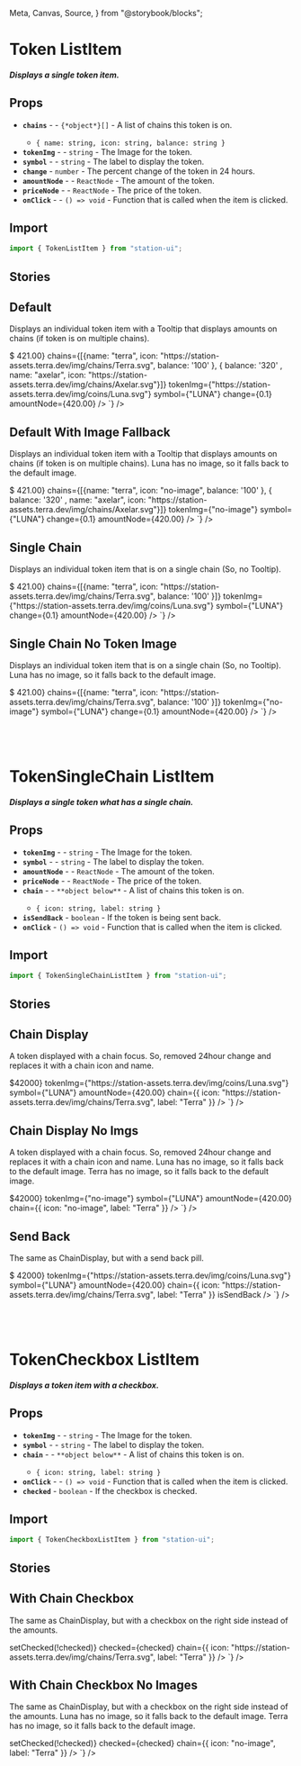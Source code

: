   Meta,
  Canvas,
  Source,
} from "@storybook/blocks";

<Meta title="Components/List Items/Token" />

# Token ListItem

##### Displays a single token item.

## Props
- **`chains`** - <RequiredText /> - `{*object*}[]` - A list of chains this token is on.
  - `{ name: string, icon: string, balance: string }`
- **`tokenImg`** - <RequiredText /> - `string` - The Image for the token.
- **`symbol`** - <RequiredText /> - `string` - The label to display the token.
- **`change`** - `number` - The percent change of the token in 24 hours.
- **`amountNode`** - <RequiredText /> - `ReactNode` - The amount of the token.
- **`priceNode`** - <RequiredText /> - `ReactNode` - The price of the token.
- **`onClick`** - <RequiredText /> - `() => void` - Function that is called when the item is clicked.

## Import
```jsx
import { TokenListItem } from "station-ui";
```

## Stories

## Default
Displays an individual token item with a Tooltip that displays amounts on chains (if token is on multiple chains).
<div className="story_with_source_below">
  <Canvas of={TokenListItemStories.Default} />
  <Source code={`
    <TokenListItem
  priceNode={<span>$ 421.00</span>}
  chains={[{name: "terra",  icon: "https://station-assets.terra.dev/img/chains/Terra.svg", balance: '100' }, { balance: '320' , name: "axelar", icon: "https://station-assets.terra.dev/img/chains/Axelar.svg"}]}
  tokenImg={"https://station-assets.terra.dev/img/coins/Luna.svg"}
  symbol={"LUNA"}
  change={0.1}
  amountNode={<span>420.00</span>}
/>
  `} />
</div>

## Default With Image Fallback
Displays an individual token item with a Tooltip that displays amounts on chains (if token is on multiple chains).
Luna has no image, so it falls back to the default image.
<div className="story_with_source_below">
  <Canvas of={TokenListItemStories.DefaultWithImageFallbacks} />
  <Source code={`
    <TokenListItem
  priceNode={<span>$ 421.00</span>}
  chains={[{name: "terra",  icon: "no-image", balance: '100' }, { balance: '320' , name: "axelar", icon: "https://station-assets.terra.dev/img/chains/Axelar.svg"}]}
  tokenImg={"no-image"}
  symbol={"LUNA"}
  change={0.1}
  amountNode={<span>420.00</span>}
/>
  `} />
</div>

## Single Chain
Displays an individual token item that is on a single chain (So, no Tooltip).
<div className="story_with_source_below">
  <Canvas of={TokenListItemStories.DefaultSingleChain} />
  <Source code={`
    <TokenListItem
  priceNode={<span>$ 421.00</span>}
  chains={[{name: "terra",  icon: "https://station-assets.terra.dev/img/chains/Terra.svg", balance: '100' }]}
  tokenImg={"https://station-assets.terra.dev/img/coins/Luna.svg"}
  symbol={"LUNA"}
  change={0.1}
  amountNode={<span>420.00</span>}
/>
  `} />
</div>

## Single Chain No Token Image
Displays an individual token item that is on a single chain (So, no Tooltip).
Luna has no image, so it falls back to the default image.
<div className="story_with_source_below">
  <Canvas of={TokenListItemStories.SingleChainNoTokenImg} />
  <Source code={`
    <TokenListItem
  priceNode={<span>$ 421.00</span>}
  chains={[{name: "terra",  icon: "https://station-assets.terra.dev/img/chains/Terra.svg", balance: '100' }]}
  tokenImg={"no-image"}
  symbol={"LUNA"}
  change={0.1}
  amountNode={<span>420.00</span>}
/>
  `} />
</div>

<br />
<br />
<br />

# TokenSingleChain ListItem

##### Displays a single token what has a single chain.

## Props
- **`tokenImg`** - <RequiredText /> - `string` - The Image for the token.
- **`symbol`** - <RequiredText /> - `string` - The label to display the token.
- **`amountNode`** - <RequiredText /> - `ReactNode` - The amount of the token.
- **`priceNode`** - <RequiredText /> - `ReactNode` - The price of the token.
- **`chain`** - <RequiredText /> - `**object below**` - A list of chains this token is on.
  - `{ icon: string, label: string }`
- **`isSendBack`** - `boolean` - If the token is being sent back.
- **`onClick`** - `() => void` - Function that is called when the item is clicked.

## Import
```jsx
import { TokenSingleChainListItem } from "station-ui";
```

## Stories

## Chain Display
A token displayed with a chain focus. So, removed 24hour change and replaces it with a chain icon and name.
<div className="story_with_source_below">
  <Canvas of={TokenListItemStories.ChainDisplay} />
  <Source code={`
    <TokenSingleChainListItem
  priceNode={<span>$42000</span>}
  tokenImg={"https://station-assets.terra.dev/img/coins/Luna.svg"}
  symbol={"LUNA"}
  amountNode={<span>420.00</span>}
  chain={{ icon: "https://station-assets.terra.dev/img/chains/Terra.svg", label: "Terra" }}
/>
  `} />
</div>

## Chain Display No Imgs
A token displayed with a chain focus. So, removed 24hour change and replaces it with a chain icon and name.
Luna has no image, so it falls back to the default image.
Terra has no image, so it falls back to the default image.
<div className="story_with_source_below">
  <Canvas of={TokenListItemStories.ChainDisplayNoImgs} />
  <Source code={`
    <TokenSingleChainListItem
  priceNode={<span>$42000</span>}
  tokenImg={"no-image"}
  symbol={"LUNA"}
  amountNode={<span>420.00</span>}
  chain={{ icon: "no-image", label: "Terra" }}
/>
  `} />
</div>

## Send Back
The same as ChainDisplay, but with a send back pill.
<div className="story_with_source_below">
  <Canvas of={TokenListItemStories.SendBack} />
  <Source code={`
    <TokenSingleChainListItem
  priceNode={<span>$ 42000</span>}
  tokenImg={"https://station-assets.terra.dev/img/coins/Luna.svg"}
  symbol={"LUNA"}
  amountNode={<span>420.00</span>}
  chain={{ icon: "https://station-assets.terra.dev/img/chains/Terra.svg", label: "Terra" }}
  isSendBack
/>
  `} />
</div>

<br />
<br />
<br />

# TokenCheckbox ListItem

##### Displays a token item with a checkbox.

## Props
- **`tokenImg`** - <RequiredText /> - `string` - The Image for the token.
- **`symbol`** - <RequiredText /> - `string` - The label to display the token.
- **`chain`** - <RequiredText /> - `**object below**` - A list of chains this token is on.
  - `{ icon: string, label: string }`
- **`onClick`** - <RequiredText /> - `() => void` - Function that is called when the item is clicked.
- **`checked`** - `boolean` - If the checkbox is checked.

## Import
```jsx
import { TokenCheckboxListItem } from "station-ui";
```

## Stories

## With Chain Checkbox
The same as ChainDisplay, but with a checkbox on the right side instead of the amounts.
<div className="story_with_source_below">
  <Canvas of={TokenListItemStories.WithChainCheckbox} />
  <Source code={`
    <TokenCheckboxListItem
  tokenImg={"https://station-assets.terra.dev/img/coins/Luna.svg"}
  symbol={"LUNA"}
  onClick={() => setChecked(!checked)}
  checked={checked}
  chain={{ icon: "https://station-assets.terra.dev/img/chains/Terra.svg", label: "Terra" }}
/>
  `} />
</div>

## With Chain Checkbox No Images
The same as ChainDisplay, but with a checkbox on the right side instead of the amounts.
Luna has no image, so it falls back to the default image.
Terra has no image, so it falls back to the default image.
<div className="story_with_source_below">
  <Canvas of={TokenListItemStories.WithChainCheckboxNoImgs} />
  <Source code={`
    <TokenCheckboxListItem
  tokenImg={"no-image"}
  symbol={"LUNA"}
  onClick={() => setChecked(!checked)}
  checked={checked}
  chain={{ icon: "no-image", label: "Terra" }}
/>
  `} />
</div>

<br />
<br />
<br />
<br />
<br />
<br />
<br />
<br />
<br />
<br />
<br />
<br />
<br />
<br />
<br />
<br />
<br />
<br />
<br />
<br />
<br />
<br />
<br />
<br />
<br />
<br />
<br />
<br />
<br />
<br />
<br />
<br />
<br />
<br />
<br />
<br />
<br />
<br />
<br />
<br />
<br />
<br />
